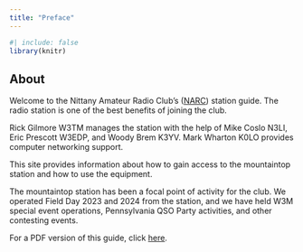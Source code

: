 ```yaml
---
title: "Preface"
---
```


```r
#| include: false
library(knitr)
```

## About

Welcome to the Nittany Amateur Radio Club's ([NARC](https://nittany-arc.org)) station guide.
The radio station is one of the best benefits of joining the club.

Rick Gilmore W3TM manages the station with the help of Mike Coslo N3LI, Eric Prescott W3EDP, and Woody Brem K3YV.
Mark Wharton K0LO provides computer networking support.

This site provides information about how to gain access to the mountaintop station and how to use the equipment.

The mountaintop station has been a focal point of activity for the club.
We operated Field Day 2023 and 2024 from the station, and we have held W3M special event operations, Pennsylvania QSO Party activities, and other contesting events.

For a PDF version of this guide, click [here](NARC-Clubhouse-Guide.pdf).

